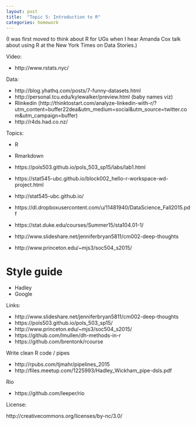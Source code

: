 ```yaml
---
layout: post
title:  "Topic 5: Introduction to R"
categories: homework
---
```


(I was first moved to think about R for UGs when I hear Amanda Cox talk about using R at the New York Times on Data Stories.)

Video:

- http://www.rstats.nyc/

Data:

- http://blog.yhathq.com/posts/7-funny-datasets.html
- http://personal.tcu.edu/kylewalker/preview.html (baby names viz)
- Rlinkedin (http://thinktostart.com/analyze-linkedin-with-r/?utm_content=buffer22dea&utm_medium=social&utm_source=twitter.com&utm_campaign=buffer)
- http://r4ds.had.co.nz/


Topics:

- R
- Rmarkdown
- https://pols503.github.io/pols_503_sp15/labs/lab1.html
- https://stat545-ubc.github.io/block002_hello-r-workspace-wd-project.html
- http://stat545-ubc.github.io/
- https://dl.dropboxusercontent.com/u/11481940/DataScience_Fall2015.pdf
- https://stat.duke.edu/courses/Summer15/sta104.01-1/
- http://www.slideshare.net/jenniferbryan5811/cm002-deep-thoughts

- http://www.princeton.edu/~mjs3/soc504_s2015/

# Style guide

- Hadley
- Google

Links:

- http://www.slideshare.net/jenniferbryan5811/cm002-deep-thoughts
- https://pols503.github.io/pols_503_sp15/
- http://www.princeton.edu/~mjs3/soc504_s2015/
- https://github.com/lmullen/dh-methods-in-r
- https://github.com/brentonk/rcourse

Write clean R code / pipes

- http://rpubs.com/tjmahr/pipelines_2015
- http://files.meetup.com/1225993/Hadley_Wickham_pipe-dsls.pdf

Rio

- https://github.com/leeper/rio

License:

http://creativecommons.org/licenses/by-nc/3.0/
